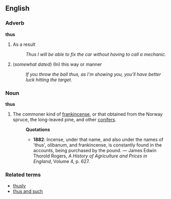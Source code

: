 ==English==

===Adverb=== <!-- or is it something else? -->
'''thus'''

# As a result
#: ''Thus I will be able to fix the car without having to call a mechanic.''
# (''somewhat dated'') (In) this way or manner
#: ''If you throw the ball thus, as I'm showing you, you'll have better luck hitting the target.''

===Noun===
'''thus'''
#The commoner kind of [[frankincense]], or that obtained from the Norway spruce, the long-leaved pine, and other [[conifer]]s.
#:'''Quotations'''
#:*'''1882''': Incense, under that name, and also under the names of 'thus', olibanum, and frankincense, is constantly found in the accounts, being purchased by the pound. &mdash; James Edwin Thorold Rogers, ''A History of Agriculture and Prices in England'', Volume 4, p. 627.

===Related terms===
* [[thusly]]
* [[thus and such]]